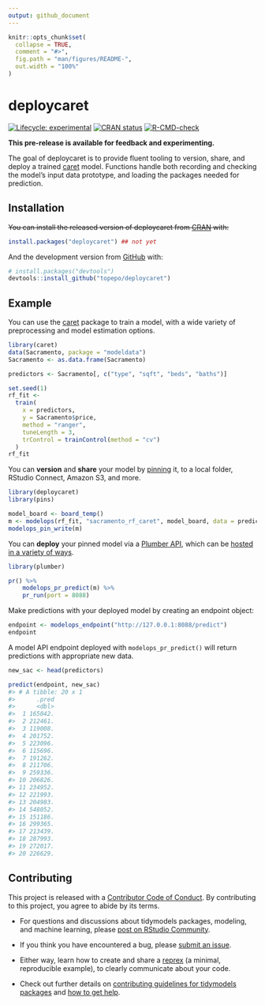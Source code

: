 ```yaml
---
output: github_document
---
```


<!-- README.md is generated from README.Rmd. Please edit that file -->

```r
knitr::opts_chunk$set(
  collapse = TRUE,
  comment = "#>",
  fig.path = "man/figures/README-",
  out.width = "100%"
)
```

# deploycaret

<!-- badges: start -->
[![Lifecycle: experimental](https://img.shields.io/badge/lifecycle-experimental-orange.svg)](https://lifecycle.r-lib.org/articles/stages.html#experimental)
[![CRAN status](https://www.r-pkg.org/badges/version/deploycaret)](https://CRAN.R-project.org/package=deploycaret)
[![R-CMD-check](https://github.com/topepo/deploycaret/workflows/R-CMD-check/badge.svg)](https://github.com/topepo/deploycaret/actions)
<!-- badges: end -->

**This pre-release is available for feedback and experimenting.**

The goal of deploycaret is to provide fluent tooling to version, share, and deploy a trained [caret](https://topepo.github.io/caret) model. Functions handle both recording and checking the model's input data prototype, and loading the packages needed for prediction.

## Installation

~~You can install the released version of deploycaret from [CRAN](https://CRAN.R-project.org) with:~~

``` r
install.packages("deploycaret") ## not yet
```

And the development version from [GitHub](https://github.com/) with:

``` r
# install.packages("devtools")
devtools::install_github("topepo/deploycaret")
```

## Example

You can use the [caret](https://topepo.github.io/caret) package to train a model, with a wide variety of preprocessing and model estimation options.

```r
library(caret)
data(Sacramento, package = "modeldata")
Sacramento <- as.data.frame(Sacramento)

predictors <- Sacramento[, c("type", "sqft", "beds", "baths")]

set.seed(1)
rf_fit <-
  train(
    x = predictors,
    y = Sacramento$price,
    method = "ranger",
    tuneLength = 3,
    trControl = trainControl(method = "cv")
  )
rf_fit
```

You can **version** and **share** your model by [pinning](https://pins.rstudio.com/dev/) it, to a local folder, RStudio Connect, Amazon S3, and more.

```r
library(deploycaret)
library(pins)

model_board <- board_temp()
m <- modelops(rf_fit, "sacramento_rf_caret", model_board, data = predictors)
modelops_pin_write(m)
```

You can **deploy** your pinned model via a [Plumber API](https://www.rplumber.io/), which can be [hosted in a variety of ways](https://www.rplumber.io/articles/hosting.html).

```r
library(plumber)

pr() %>%
    modelops_pr_predict(m) %>%
    pr_run(port = 8088)
```

Make predictions with your deployed model by creating an endpoint object:

```r
endpoint <- modelops_endpoint("http://127.0.0.1:8088/predict")
endpoint
```

A model API endpoint deployed with `modelops_pr_predict()` will return predictions with appropriate new data.

``` r
new_sac <- head(predictors)

predict(endpoint, new_sac)
#> # A tibble: 20 x 1
#>      .pred
#>      <dbl>
#>  1 165042.
#>  2 212461.
#>  3 119008.
#>  4 201752.
#>  5 223096.
#>  6 115696.
#>  7 191262.
#>  8 211706.
#>  9 259336.
#> 10 206826.
#> 11 234952.
#> 12 221993.
#> 13 204983.
#> 14 548052.
#> 15 151186.
#> 16 299365.
#> 17 213439.
#> 18 287993.
#> 19 272017.
#> 20 226629.
```

## Contributing

This project is released with a [Contributor Code of Conduct](https://contributor-covenant.org/version/2/0/CODE_OF_CONDUCT.html). By contributing to this project, you agree to abide by its terms.

- For questions and discussions about tidymodels packages, modeling, and machine learning, please [post on RStudio Community](https://community.rstudio.com/new-topic?category_id=15&tags=tidymodels,question).

- If you think you have encountered a bug, please [submit an issue](https://github.com/topepo/deploycaret/issues).

- Either way, learn how to create and share a [reprex](https://reprex.tidyverse.org/articles/articles/learn-reprex.html) (a minimal, reproducible example), to clearly communicate about your code.

- Check out further details on [contributing guidelines for tidymodels packages](https://www.tidymodels.org/contribute/) and [how to get help](https://www.tidymodels.org/help/).
